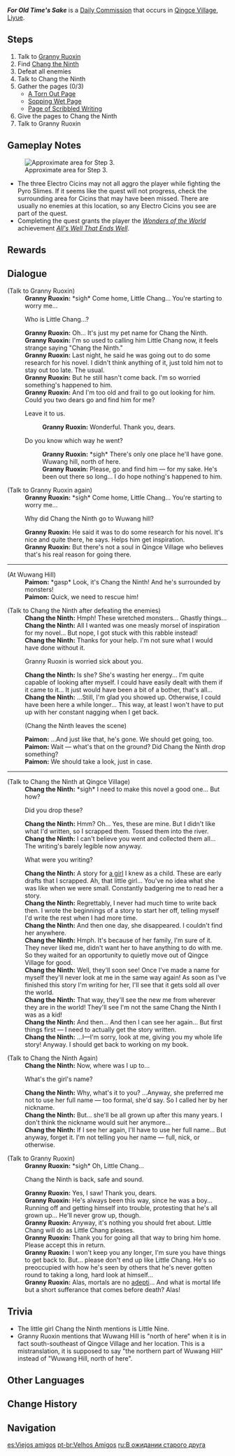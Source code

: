 {{Quest Infobox
|id            = 22115
|type          = Commission
|npc           = Chang the Ninth
|startLocation = [[Qingce Village]], [[Liyue]]
|region        = Liyue
|area          = Bishui Plain
|subarea       = Qingce Village
|characters    = Chang the Ninth; Granny Ruoxin; Paimon; Traveler
|other         = 
*Grants the achievement [[All's Well That Ends Well]].
*AR-Dependent Rewards
}}
'''''For Old Time's Sake''''' is a [[Daily Commission]] that occurs in [[Qingce Village]], [[Liyue]].

==Steps==
#Talk to [[Granny Ruoxin]]
#Find [[Chang the Ninth]]
#Defeat all enemies {{Enemy List|Electro Cicin*3;Pyro Slime*2;Large Pyro Slime}}
#Talk to Chang the Ninth
#Gather the pages (0/3)
#*[[A Torn Out Page]]
#*[[Sopping Wet Page]]
#*[[Page of Scribbled Writing]]
#Give the pages to Chang the Ninth
#Talk to Granny Ruoxin

==Gameplay Notes==
[[File:For Old Time's Sake Chang Area.png|thumb|Approximate area for Step 3.]]
*The three Electro Cicins may not all aggro the player while fighting the Pyro Slimes. If it seems like the quest will not progress, check the surrounding area for Cicins that may have been missed. There are usually no enemies at this location, so any Electro Cicins you see are part of the quest.
*Completing the quest grants the player the ''[[Wonders of the World]]'' achievement ''[[All's Well That Ends Well]]''.
{{clr}}

==Rewards==
{{Commission Rewards|low}}

==Dialogue==
{{Quest Description|[[Chang the Ninth]] of Qingce Village said he was going to [[Wuwang Hill]] in search of inspiration, but has yet to return. [[Granny Ruoxin]] is getting worried.}}
{{Dialogue start}}
;(Talk to Granny Ruoxin)
:'''Granny Ruoxin:''' *sigh* Come home, Little Chang... You're starting to worry me...
:{{DIcon}} Who is Little Chang...?
:'''Granny Ruoxin:''' Oh... It's just my pet name for Chang the Ninth.
:'''Granny Ruoxin:''' I'm so used to calling him Little Chang now, it feels strange saying "Chang the Ninth."
:'''Granny Ruoxin:''' Last night, he said he was going out to do some research for his novel. I didn't think anything of it, just told him not to stay out too late. The usual.
:'''Granny Ruoxin:''' But he still hasn't come back. I'm so worried something's happened to him.
:'''Granny Ruoxin:''' And I'm too old and frail to go out looking for him. Could you two dears go and find him for me?
:{{DIcon}} Leave it to us.
::'''Granny Ruoxin:''' Wonderful. Thank you, dears.
:{{DIcon}} Do you know which way he went?
::'''Granny Ruoxin:''' *sigh* There's only one place he'll have gone. Wuwang hill, north of here.
::'''Granny Ruoxin:''' Please, go and find him &mdash; for my sake. He's been out there so long... I do hope nothing's happened to him.

;(Talk to Granny Ruoxin again)
:'''Granny Ruoxin:''' *sigh* Come home, Little Chang... You're starting to worry me...
:{{DIcon}} Why did Chang the Ninth go to Wuwang hill?
:'''Granny Ruoxin:''' He said it was to do some research for his novel. It's nice and quite there, he says. Helps him get inspiration.
:'''Granny Ruoxin:''' But there's not a soul in Qingce Village who believes that's his real reason for going there.
----
;(At Wuwang Hill)
:'''Paimon:''' *gasp* Look, it's Chang the Ninth! And he's surrounded by monsters!
:'''Paimon:''' Quick, we need to rescue him!

;(Talk to Chang the Ninth after defeating the enemies)
:'''Chang the Ninth:''' Hmph! These wretched monsters... Ghastly things...
:'''Chang the Ninth:''' All I wanted was one measly morsel of inspiration for my novel... But nope, I got stuck with this rabble instead!
:'''Chang the Ninth:''' Thanks for your help. I'm not sure what I would have done without it.
:{{DIcon}} Granny Ruoxin is worried sick about you.
:'''Chang the Ninth:''' Is she? She's wasting her energy... I'm quite capable of looking after myself. I could have easily dealt with them if it came to it... It just would have been a bit of a bother, that's all...
:'''Chang the Ninth:''' ...Still, I'm glad you showed up. Otherwise, I could have been here a while longer... This way, at least I won't have to put up with her constant nagging when I get back.
:;(Chang the Ninth leaves the scene)
:'''Paimon:''' ...And just like that, he's gone. We should get going, too.
:'''Paimon:''' Wait &mdash; what's that on the ground? Did Chang the Ninth drop something?
:'''Paimon:''' We should take a look, just in case.
----
;(Talk to Chang the Ninth at Qingce Village)
:'''Chang the Ninth:''' *sigh* I need to make this novel a good one... But how?
:{{DIcon}} Did you drop these?
:'''Chang the Ninth:''' Hmm? Oh... Yes, these are mine. But I didn't like what I'd written, so I scrapped them. Tossed them into the river.
:'''Chang the Ninth:''' I can't believe you went and collected them all... The writing's barely legible now anyway.
:{{DIcon}} What were you writing?
:'''Chang the Ninth:''' A story for [[Little Nine|a girl]] I knew as a child. These are early drafts that I scrapped. Ah, that little girl... You've no idea what she was like when we were small. Constantly badgering me to read her a story.
:'''Chang the Ninth:''' Regrettably, I never had much time to write back then. I wrote the beginnings of a story to start her off, telling myself I'd write the rest when I had more time.
:'''Chang the Ninth:''' And then one day, she disappeared. I couldn't find her anywhere.
:'''Chang the Ninth:''' Hmph. It's because of her family, I'm sure of it. They never liked me, didn't want her to have anything to do with me. So they waited for an opportunity to quietly move out of Qingce Village for good.
:'''Chang the Ninth:''' Well, they'll soon see! Once I've made a name for myself they'll never look at me in the same way again! As soon as I've finished this story I'm writing for her, I'll see that it gets sold all over the world.
:'''Chang the Ninth:''' That way, they'll see the new me from wherever they are in the world! They'll see I'm not the same Chang the Ninth I was as a kid!
:'''Chang the Ninth:''' And then... And then I can see her again... But first things first &mdash; I need to actually get the story written.
:'''Chang the Ninth:''' ...I&mdash;I'm sorry, look at me, giving you my whole life story! Anyway. I should get back to working on my book.

;(Talk to Chang the Ninth Again)
:'''Chang the Ninth:''' Now, where was I up to...
:{{DIcon}} What's the girl's name?
:'''Chang the Ninth:''' Why, what's it to you? ...Anyway, she preferred me not to use her full name &mdash; too formal, she'd say. So I called her by her nickname.
:'''Chang the Ninth:''' But... she'll be all grown up after this many years. I don't think the nickname would suit her anymore...
:'''Chang the Ninth:''' If I see her again, I'll have to use her full name... But anyway, forget it. I'm not telling you her name &mdash; full, nick, or otherwise.

;(Talk to Granny Ruoxin)
:'''Granny Ruoxin:''' *sigh* Oh, Little Chang...
:{{DIcon}} Chang the Ninth is back, safe and sound.
:'''Granny Ruoxin:''' Yes, I saw! Thank you, dears.
:'''Granny Ruoxin:''' He's always been this way, since he was a boy... Running off and getting himself into trouble, protesting that he's all grown up... He'll never grow up, though.
:'''Granny Ruoxin:''' Anyway, it's nothing you should fret about. Little Chang will do as Little Chang pleases.
:'''Granny Ruoxin:''' Thank you for going all that way to bring him home. Please accept this in return.
:'''Granny Ruoxin:''' I won't keep you any longer, I'm sure you have things to get back to. But... please don't end up like Little Chang. He's so preoccupied with how he's seen by others that he's never gotten round to taking a long, hard look at himself...
:'''Granny Ruoxin:''' Alas, mortals are no [[adepti]]... And what is mortal life but a short sufferance that comes before death? Alas!
{{Dialogue end}}

==Trivia==
*The little girl Chang the Ninth mentions is Little Nine.
*Granny Ruoxin mentions that Wuwang Hill is "north of here" when it is in fact south-southeast of Qingce Village and her location. This is a mistranslation, it is supposed to say "the northern part of Wuwang Hill" instead of "Wuwang Hill, north of here".

==Other Languages==
{{Other Languages
|en      = For Old Time's Sake
|zhs     = 久久望故人
|zhs_rm  = Jiǔjiǔ Wàng Gùrén
|zht     = 久久望故人
|zht_rm  = Jiǔjiǔ Wàng Gùrén
|zh_tl   = 
|ja      = 人探し
|ja_rm   = Hitosagashi
|ja_tl   = Searching for Someone
|ko      = 오래도록 옛 친구를 기다리네
|ko_rm   = Oraedorok Yet Chingureul Gidarine
|ko_tl   = Waiting Old Friend For a Long Time
|es      = Viejos amigos
|es_tl   = Old Friends
|fr      = Mais où est passé Chang ?
|fr_tl   = But Where Did Chang Go?
|ru      = В ожидании старого друга
|ru_tl   = Waiting for Old Friend
|th      = แอบส่องศัตรู
|th_rm   = 
|th_tl   = Secretly Investigating the Enemy
|vi      = Lâu Lâu Nhớ Cố Nhân
|vi_tl   = 
|de      = Alte Bekannte
|de_tl   = Old Acquaintances
|id      = Demi Teman Lama
|id_tl   = For Old Friend
|pt      = Velhos Amigos
|pt_tl   = Old Friends
|tr      = Eski Günlerin Hatırına
|tr_tl   = 
|it      = In memoria dei vecchi tempi
|it_tl   = 
}}

==Change History==
{{Change History|1.1}}

==Navigation==
{{Commission Navbox|Liyue|Standalone}}

[[es:Viejos amigos]]
[[pt-br:Velhos Amigos]]
[[ru:В ожидании старого друга]]
